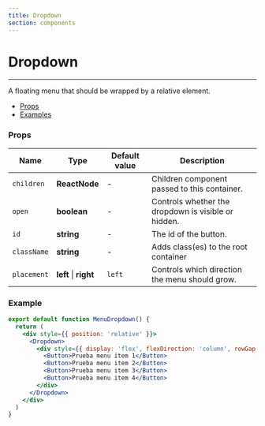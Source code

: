 ```yaml
---
title: Dropdown
section: components
---
```



# Dropdown

---

A floating menu that should be wrapped by a relative element.

- [Props](#Props)
- [Examples](#Examples)

### Props

| Name        | Type                       | Default value | Description                                                                                                                                                                                                                       |
| ----------- | -------------------------- | ------------- | --------------------------------------------------- |
| `children`  | **ReactNode**              | -             | Children component passed to this container.        |
| `open`      | **boolean**                | -             | Controls whether the dropdown is visible or hidden. |
| `id`        | **string**                 | -             | The id of the button.                               |
| `className` | **string**                 | -             | Adds class(es) to the root container                |
| `placement` | **left** &#124; **right**  | `left`        | Controls which direction the menu should grow.      |

### Example

<Toaster />

<Demo title='Dropdown' background={colors.white}>
  <div style={{ display: 'flex', gap: '8px', flexDirection: 'row'}}>
    <MenuDropdown placement="left"/>
  </div>
</Demo>

```jsx
export default function MenuDropdown() {
  return (
    <div style={{ position: 'relative' }}>
      <Dropdown>
        <div style={{ display: 'flex', flexDirection: 'column', rowGap: 12 }}>
          <Button>Prueba menu item 1</Button>
          <Button>Prueba menu item 2</Button>
          <Button>Prueba menu item 3</Button>
          <Button>Prueba menu item 4</Button>
        </div>
      </Dropdown>
    </div>
  )
}
```
